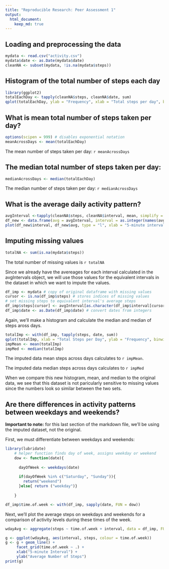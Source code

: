 ```yaml
---
title: "Reproducible Research: Peer Assessment 1"
output: 
  html_document:
    keep_md: true
---
```



## Loading and preprocessing the data

```r
mydata <- read.csv("activity.csv")
mydata$date <- as.Date(mydata$date)
cleanNA <- subset(mydata, !is.na(mydata$steps))
```


## Histogram of the total number of steps each day
```r
library(ggplot2)
totalEachDay <- tapply(cleanNA$steps, cleanNA$date, sum)
qplot(totalEachDay, ylab = "Frequency", xlab = "Total steps per day", binwidth = 500)
```

## What is mean total number of steps taken per day?

```r
options(scipen = 999) # disables exponential notation 
meanAcrossDays <- mean(totalEachDay)
```
The mean number of steps taken per day: `r meanAcrossDays`


## The median total number of steps taken per day:
```r
medianAcrossDays <- median(totalEachDay)
```
The median number of steps taken per day: `r medianAcrossDays`

## What is the average daily activity pattern?

```r
avgInterval <-tapply(cleanNA$steps, cleanNA$interval, mean, simplify = TRUE)
df_new <- data.frame(avg = avgInterval, interval = as.integer(names(avgInterval)))
plot(df_new$interval, df_new$avg, type = "l", xlab = "5-minute interval" , ylab = "Average Number Of Steps Across Days")
```


## Imputing missing values

```r
totalNA <- sum(is.na(mydata$steps))
```

The total number of missing values is `r totalNA`

Since we already have the avereages for each interval calculated in the avgIntervals object, we will use those values for the equivalent intervals in the dataset in which we want to impute the values.

```r
df_imp <- mydata # copy of original dataframe with missing values
cursor <- is.na(df_imp$steps) # stores indices of missing values
# set missing steps to equivalent interval's average steps
df_imp$steps[cursor] <- avgInterval[as.character(df_imp$interval[cursor])]
df_imp$date <- as.Date(df_imp$date) # convert dates from integers

```
Again, we'll make a histogram and calculate the median and median of steps aross days.

```r
totalImp <- with(df_imp, tapply(steps, date, sum))
qplot(totalImp, xlab = "Total Steps per Day", ylab = "Frequency", binwidth = 500)
impMean <- mean(totalImp)
impMed <- median(totalImp)
```

The imputed data mean steps across days calculates to `r impMean`.

The imputed data median steps across days calculates 
to `r impMed`

When we compare this new histogram, mean, and median to the original data, we see that this dataset is not paricularly sensitive to missing values since the numbers look so similar between the two sets.

## Are there differences in activity patterns between weekdays and weekends?

**Important to note:** for this last section of the markdown file, we'll be using the imputed dataset, not the original.

First, we must differentiate between weekdays and weekends:

```r
library(lubridate)
    # helper function finds day of week, assigns weekday or weekend
    dow <- function(date){
      
      dayOfWeek <- weekdays(date)
      
      if(dayOfWeek %in% c("Saturday", "Sunday")){
        return("weekend")
      }else{ return ("weekday")} 
      
    }

df_imp$time.of.week <- with(df_imp, sapply(date, FUN = dow))
```

Next, we'll plot the average steps on weekdays and weekends for a comparison of activity levels during these times of the week.

```r

wdayAvg <- aggregate(steps ~ time.of.week + interval, data = df_imp, FUN = mean)

g <- ggplot(wdayAvg, aes(interval, steps, colour = time.of.week))
g <- g + geom_line() +
     facet_grid(time.of.week ~ .) +
     xlab("5-minute Interval") +
     ylab("Average Number of Steps")
print(g)
```
